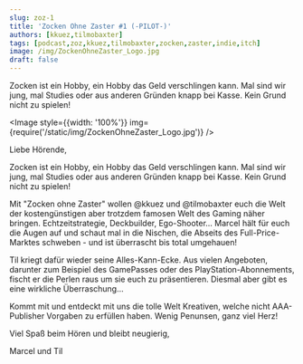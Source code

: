 ```yaml
---
slug: zoz-1
title: 'Zocken Ohne Zaster #1 (-PILOT-)'
authors: [kkuez,tilmobaxter]
tags: [podcast,zoz,kkuez,tilmobaxter,zocken,zaster,indie,itch]
image: /img/ZockenOhneZaster_Logo.jpg
draft: false
---
```



Zocken ist ein Hobby, ein Hobby das Geld verschlingen  kann. Mal sind wir jung, mal Studies oder aus anderen Gründen knapp bei Kasse. Kein Grund nicht zu spielen!

<Image style={{width: '100%'}} img={require('/static/img/ZockenOhneZaster_Logo.jpg')} />

<!--truncate-->

Liebe Hörende,

Zocken ist ein Hobby, ein Hobby das Geld verschlingen  kann. Mal sind wir jung, mal Studies oder aus anderen Gründen knapp bei Kasse. Kein Grund nicht zu spielen!

Mit "Zocken ohne Zaster" wollen @kkuez und @tilmobaxter euch die Welt der kostengünstigen aber trotzdem famosen Welt des Gaming näher bringen. Echtzeitstrategie, Deckbuilder, Ego-Shooter... Marcel hält für euch die Augen auf und schaut mal in die Nischen, die Abseits des Full-Price-Marktes schweben - und ist überrascht bis total umgehauen!

Til kriegt dafür wieder seine Alles-Kann-Ecke. Aus vielen Angeboten, darunter zum Beispiel des GamePasses oder des PlayStation-Abonnements, fischt er die Perlen raus um sie euch zu präsentieren. Diesmal aber gibt es eine wirkliche Überraschung...

Kommt mit und entdeckt mit uns die tolle Welt Kreativen, welche nicht AAA-Publisher Vorgaben zu erfüllen haben. Wenig Penunsen, ganz viel Herz!

Viel Spaß beim Hören und bleibt neugierig,

Marcel und Til


<ReactPlayer
    width="100%"
    height="50px"
    controls
    url='https://m10z.picnotes.de/ZockenOhneZaster/ZockenOhneZaster_1.mp3'
/>
